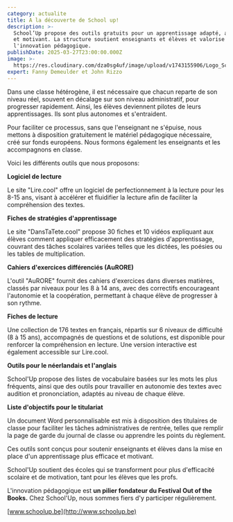 ```yaml
---
category: actualite
title: A la découverte de School up!
description: >-
  School’Up propose des outils gratuits pour un apprentissage adapté, autonome
  et motivant. La structure soutient enseignants et élèves et valorise
  l'innovation pédagogique. 
publishDate: 2025-03-27T23:00:00.000Z
image: >-
  https://res.cloudinary.com/dza0sg4uf/image/upload/v1743155906/Logo_School_Up_-_fond_transparent_5_kwrk9v.png
expert: Fanny Demeulder et John Rizzo
---
```


Dans une classe hétérogène, il est nécessaire que chacun reparte de son niveau réel, souvent en décalage sur son niveau administratif, pour progresser rapidement. Ainsi, les élèves deviennent pilotes de leurs apprentissages. Ils sont plus autonomes et s'entraident.

Pour faciliter ce processus, sans que l'enseignant ne s'épuise, nous mettons à disposition gratuitement le matériel pédagogique nécessaire, créé sur fonds européens. Nous formons également les enseignants et les accompagnons en classe.

Voici les différents outils que nous proposons:

**Logiciel de lecture**

Le site "Lire.cool" offre un logiciel de perfectionnement à la lecture pour les 8-15 ans, visant à accélérer et fluidifier la lecture afin de faciliter la compréhension des textes.

**Fiches de stratégies d'apprentissage**

Le site "DansTaTete.cool" propose 30 fiches et 10 vidéos expliquant aux élèves comment appliquer efficacement des stratégies d'apprentissage, couvrant des tâches scolaires variées telles que les dictées, les poésies ou les tables de multiplication.

**Cahiers d'exercices différenciés (AuRORE)**

L'outil "AuRORE" fournit des cahiers d'exercices dans diverses matières, classés par niveaux pour les 8 à 14 ans, avec des correctifs encourageant l'autonomie et la coopération, permettant à chaque élève de progresser à son rythme.

**Fiches de lecture**

Une collection de 176 textes en français, répartis sur 6 niveaux de difficulté (8 à 15 ans), accompagnés de questions et de solutions, est disponible pour renforcer la compréhension en lecture. Une version interactive est également accessible sur Lire.cool.

**Outils pour le néerlandais et l'anglais**

School'Up propose des listes de vocabulaire basées sur les mots les plus fréquents, ainsi que des outils pour travailler en autonomie des textes avec audition et prononciation, adaptés au niveau de chaque élève.

**Liste d'objectifs pour le titulariat**

Un document Word personnalisable est mis à disposition des titulaires de classe pour faciliter les tâches administratives de rentrée, telles que remplir la page de garde du journal de classe ou apprendre les points du règlement.

Ces outils sont conçus pour soutenir enseignants et élèves dans la mise en place d'un apprentissage plus efficace et motivant.

School'Up soutient des écoles qui se transforment pour plus d'efficacité scolaire et de motivation, tant pour les élèves que les profs.

L'innovation pédagogique est **un pilier fondateur du Festival Out of the Books.** Chez School'Up, nous sommes fiers d'y participer régulièrement.

[www.schoolup.be](http://www.schoolup.be)
